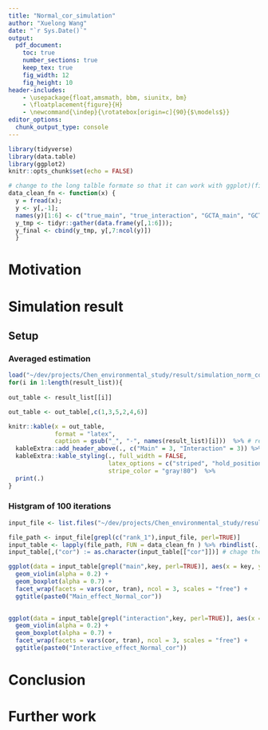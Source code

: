 ```yaml
---
title: "Normal_cor_simulation"
author: "Xuelong Wang"
date: "`r Sys.Date()`"
output: 
  pdf_document:
    toc: true
    number_sections: true
    keep_tex: true
    fig_width: 12
    fig_height: 10
header-includes:
    - \usepackage{float,amsmath, bbm, siunitx, bm}
    - \floatplacement{figure}{H}
    - \newcommand{\indep}{\rotatebox[origin=c]{90}{$\models$}}
editor_options: 
  chunk_output_type: console
---
```


```r
library(tidyverse)
library(data.table)
library(ggplot2)
knitr::opts_chunk$set(echo = FALSE)

# change to the long talble formate so that it can work with ggplot)(fill and gird)
data_clean_fn <- function(x) {
  y = fread(x); 
  y <- y[,-1]; 
  names(y)[1:6] <- c("true_main", "true_interaction", "GCTA_main", "GCTA_interaction", "prop_main", "prop_interaction")
  y_tmp <- tidyr::gather(data.frame(y[,1:6]));
  y_final <- cbind(y_tmp, y[,7:ncol(y)])
  }
```

# Motivation



# Simulation result 

## Setup



### Averaged estimation

```r
load("~/dev/projects/Chen_environmental_study/result/simulation_norm_core_rank")
for(i in 1:length(result_list)){
  
out_table <- result_list[[i]]

out_table <- out_table[,c(1,3,5,2,4,6)]

knitr::kable(x = out_table,
             format = "latex",
             caption = gsub("_", "-", names(result_list)[i]))  %>% # replace _ by - b/c latex 
  kableExtra::add_header_above(., c("Main" = 3, "Interaction" = 3)) %>% 
  kableExtra::kable_styling(., full_width = FALSE,
                            latex_options = c("striped", "hold_position"),
                            stripe_color = "gray!80")  %>%
  print(.)
}
```

\clearpage

### Histgram of 100 iterations

```r

input_file <- list.files("~/dev/projects/Chen_environmental_study/result/inter_result/norm_cor/")  %>% paste0("~/dev/projects/Chen_environmental_study/result/inter_result/norm_cor/",.)

file_path <- input_file[grepl(c("rank_1"),input_file, perl=TRUE)]
input_table <- lapply(file_path, FUN = data_clean_fn ) %>% rbindlist(., fill = TRUE)
input_table[,("cor") := as.character(input_table[["cor"]])] # chage the formate into character so that it can print out correctly
```

```r
ggplot(data = input_table[grepl("main",key, perl=TRUE)], aes(x = key, y = value, fill = key)) +
  geom_violin(alpha = 0.2) +
  geom_boxplot(alpha = 0.7) +
  facet_wrap(facets = vars(cor, tran), ncol = 3, scales = "free") +
  ggtitle(paste0("Main_effect_Normal_cor")) 
  
```

```r
ggplot(data = input_table[grepl("interaction",key, perl=TRUE)], aes(x = key, y = value, fill = key)) +
  geom_violin(alpha = 0.2) +
  geom_boxplot(alpha = 0.7) +
  facet_wrap(facets = vars(cor, tran), ncol = 3, scales = "free") +
  ggtitle(paste0("Interactive_effect_Normal_cor")) 
```




# Conclusion

# Further work
